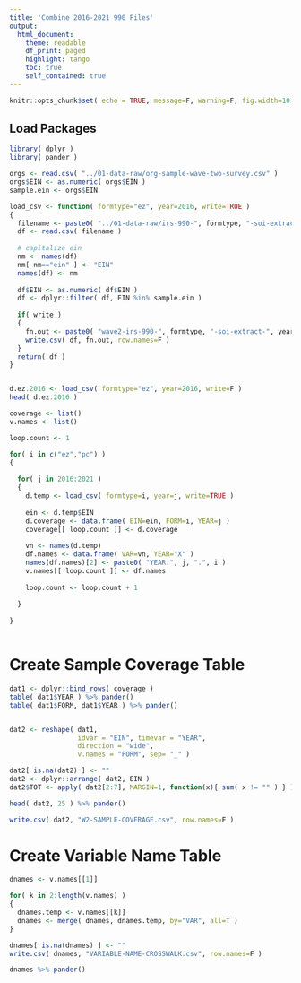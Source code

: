 ```yaml
---
title: 'Combine 2016-2021 990 Files'
output: 
  html_document:
    theme: readable
    df_print: paged
    highlight: tango
    toc: true
    self_contained: true
---
```



```r
knitr::opts_chunk$set( echo = TRUE, message=F, warning=F, fig.width=10 )
```


## Load Packages

```r
library( dplyr )
library( pander )
```


```r
orgs <- read.csv( "../01-data-raw/org-sample-wave-two-survey.csv" )
orgs$EIN <- as.numeric( orgs$EIN )
sample.ein <- orgs$EIN 
```


```r

load_csv <- function( formtype="ez", year=2016, write=TRUE )
{
  filename <- paste0( "../01-data-raw/irs-990-", formtype, "-soi-extract-", year, ".csv"  )
  df <- read.csv( filename )
  
  # capitalize ein
  nm <- names(df)
  nm[ nm=="ein" ] <- "EIN"
  names(df) <- nm
  
  df$EIN <- as.numeric( df$EIN )
  df <- dplyr::filter( df, EIN %in% sample.ein )
  
  if( write )
  { 
    fn.out <- paste0( "wave2-irs-990-", formtype, "-soi-extract-", year, ".csv"  )
    write.csv( df, fn.out, row.names=F )
  }
  return( df )
}


d.ez.2016 <- load_csv( formtype="ez", year=2016, write=F )
head( d.ez.2016 )

```


```r

coverage <- list()
v.names <- list()

loop.count <- 1

for( i in c("ez","pc") )
{
  
  for( j in 2016:2021 )
  {
    d.temp <- load_csv( formtype=i, year=j, write=TRUE )
    
    ein <- d.temp$EIN
    d.coverage <- data.frame( EIN=ein, FORM=i, YEAR=j )
    coverage[[ loop.count ]] <- d.coverage
    
    vn <- names(d.temp)
    df.names <- data.frame( VAR=vn, YEAR="X" )
    names(df.names)[2] <- paste0( "YEAR.", j, ".", i )
    v.names[[ loop.count ]] <- df.names
    
    loop.count <- loop.count + 1
    
  }
  
}



```



# Create Sample Coverage Table

```r
dat1 <- dplyr::bind_rows( coverage )
table( dat1$YEAR ) %>% pander()
table( dat1$FORM, dat1$YEAR ) %>% pander()


dat2 <- reshape( dat1, 
                 idvar = "EIN", timevar = "YEAR", 
                 direction = "wide",
                 v.names = "FORM", sep= "_" )

dat2[ is.na(dat2) ] <- ""
dat2 <- dplyr::arrange( dat2, EIN )
dat2$TOT <- apply( dat2[2:7], MARGIN=1, function(x){ sum( x != "" ) } )

head( dat2, 25 ) %>% pander()

write.csv( dat2, "W2-SAMPLE-COVERAGE.csv", row.names=F )

```


# Create Variable Name Table


```r

dnames <- v.names[[1]]

for( k in 2:length(v.names) )
{
  dnames.temp <- v.names[[k]]
  dnames <- merge( dnames, dnames.temp, by="VAR", all=T ) 
}

dnames[ is.na(dnames) ] <- ""
write.csv( dnames, "VARIABLE-NAME-CROSSWALK.csv", row.names=F )

dnames %>% pander()
```


